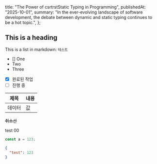   title: "The Power of csrtrstStatic Typing in Programming",
  publishedAt: "2025-10-01",
  summary:
    "In the ever-evolving landscape of software development, the debate between dynamic and static typing continues to be a hot topic.",
};

## This is a heading

This is a list in markdown:
`테스트`

- [] One
- Two
- Three

- [x] 완료된 작업
- [ ] 진행 중

| 제목   | 내용 |
| ------ | ---- |
| 데이터 | 값   |

~~취소선~~

test 00

```ts
const a = 123;
```

```json
{
  "test": 123
}
```
